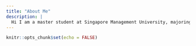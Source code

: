 ```yaml
---
title: "About Me"
description: |
  Hi I am a master student at Singapore Management University, majoring in IT in business.
---
```


```r
knitr::opts_chunk$set(echo = FALSE)
```
